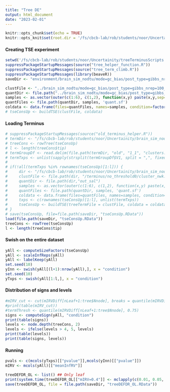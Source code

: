 ```yaml
---
title: "Tree DE"
output: html_document
date: "2023-02-01"
---
```



```r
knitr::opts_chunk$set(echo = TRUE)
knitr::opts_knit$set(root.dir = '/fs/cbcb-lab/rob/students/noor/Uncertainity/treeTerminusScripts')
```

#### Creating TSE experiment
```r
setwd('/fs/cbcb-lab/rob/students/noor/Uncertainity/treeTerminusScripts')
suppressPackageStartupMessages(source("tree_helper_function.R"))
suppressPackageStartupMessages(source("tree_term_climb.R"))
suppressPackageStartupMessages(library(beaveR))
saveDir <- "environment/brain_sim_nodtu/mode=gc_bias/post_type=gibbs_nrep=100_tf=100/comp_trees/DE"

clustFile <- "../brain_sim_nodtu/mode=gc_bias/post_type=gibbs_nrep=100_tf=100/terminus/no_threshold0/cluster_nwk.txt"
quantDir <- file.path("../brain_sim_nodtu/mode=gc_bias/post_type=gibbs_nrep=100_tf=100/out_sal") 
samples <- as.vector(outer(c(1:6), c(1,2), function(x,y) paste(x,y,sep='_')))
quantFiles <- file.path(quantDir, samples, 'quant.sf')
coldata <- data.frame(files=quantFiles, names=samples, condition=factor(rep(1:2, each=6)))
# tseConsUp <- buildTSE(clustFile, coldata)
```

#### Loading Terminus
```r
# suppressPackageStartupMessages(source("old_terminus_helper.R"))
# termDir <- "/fs/cbcb-lab/rob/students/noor/Uncertainity/brain_sim_nodtu/mode=gc_bias/post_type=gibbs_nrep=100_tf=100/terminus"
# treeCons <- rowTree(tseConsUp)
# l <- length(treeCons$tip)
# termGroupDf <- read.delim(file.path(termDir, "old", "1_1", "clusters.txt"), header=F)
# termTxps <- unlist(sapply(strsplit(termGroupDf$V1, split = ",", fixed = T), function(x) x[2:length(x)]))
# 
# if(!all(termTxps %in% rownames(tseConsUp)[1:l])) {
#     dir <- "/fs/cbcb-lab/rob/students/noor/Uncertainity/brain_sim_nodtu/mode=gc_bias/post_type=gibbs_nrep=100_tf=100"
#     clustFile <- file.path(dir, "/terminus/no_threshold0/cluster_nwk.txt")
#     quantDir <- file.path(dir,"out_sal")
#     samples <- as.vector(outer(c(1:6), c(1,2), function(x,y) paste(x,y,sep='_')))
#     quantFiles <- file.path(quantDir, samples, 'quant.sf')
#     coldata <- data.frame(files=quantFiles, names=samples, condition=factor(rep(1:2, each=6)))
#     txps <- c(rownames(tseConsUp)[1:l], unlist(termTxps))
#     tseConsUp <- buildTSE(treeTermFile = clustFile, coldata = coldata, txps = txps)
# }
# save(tseConsUp, file=file.path(saveDir, "tseConsUp.RData"))
load(file.path(saveDir, "tseConsUp.RData"))
treeCons <- rowTree(tseConsUp)
l <- length(treeCons$tip)
```

#### Swish on the entire dataset 
```r
yAll <- computeSizeFactors(tseConsUp)
yAll <- scaleInfReps(yAll)
yAll <- labelKeep(yAll)
set.seed(10)
yInn <- swish(yAll[(l+1):nrow(yAll),], x = "condition")
set.seed(10)
yTxps <- swish(yAll[1:l,], x = "condition")
```

#### Distribution of signs and levels
```r
#mIRV_cut <- cut(mIRVDiff[nLeaf+1:tree$Nnode], breaks = quantile(mIRVDiff[nLeaf+1:tree$Nnode], 0:4/4), include.lowest = T)
#print(table(mIRV_cut))
#termThresh <- quantile(mIRVDiff[nLeaf+1:tree$Nnode], 0.75)
signs <- computeSign(yAll, "condition")
print(table(signs))
levels <- node.depth(treeCons, 2)
levels <- ifelse(levels > 4, 5, levels)
print(table(levels))
print(table(signs, levels))
```

#### Running 
```r
pvals <- c(mcols(yTxps)[["pvalue"]],mcols(yInn)[["pvalue"]])
mIRV <- mcols(yAll)[["meanInfRV"]]

treeDEFDR_OL <- list() ## Only leaf
print(system.time(treeDEFDR_OL[["mIRV=0.4"]] <- mclapply(c(0.01, 0.05, 0.1), function(alpha) climbMax(pvals, mIRV, treeCons, 0.4, alpha, signs, cores=3), mc.cores=3)))
save(treeDEFDR_OL, file = file.path(saveDir, "treeDEFDR_OL.RData"))
```

